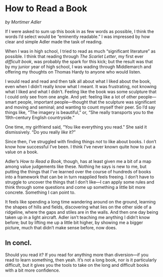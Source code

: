 # How to Read a Book

_by Mortimer Adler_

If I were asked to sum up this book in as few words as possible, I think the words I’d select would be “eminently readable.” I was impressed by how clear and simple Adler made the task of reading.

When I was in high school, I tried to read as much “significant literature” as possible. I think that reading through _The Scarlet Letter_, my first ever _difficult book_, was probably the spark for this kick; but the result was that by my junior year of high school, I was wading through Middlemarch and offering my thoughts on Thomas Hardy to anyone who would listen.

I would read and read and then talk all about what I liked about the book, even when I didn’t really know what I meant. It was frustrating, not knowing what I liked and what I didn’t. Feeling like the book was some sculpture that I could only see from one angle. And yet: feeling like a lot of other people—smart people, important people—thought that the sculpture was significant and moving and seminal; and wanting to count myself their peer. So I’d say things like, “The imagery is beautiful,” or, “She really transports you to the 19th-century English countryside.”

One time, my girlfriend said, “You like everything you read.” She said it dismissively. “Do you really _like_ it?”

Since then, I’ve struggled with finding things _not_ to like about books. I don’t know how successful I’ve been. I think I’ve never known quite how to put a value on a book.

Adler’s _How to Read a Book_, though, has at least given me a bit of a map among value judgements like these. Nothing he says is new to me, but putting the things that I’ve learned over the course of hundreds of books into a framework that can be in turn reapplied feels freeing. I don’t have to struggle to uncover the things that I don’t like—I can apply some rules and think through some questions and come up something a little bit more concrete. Something I can point to.

It feels like spending a long time wandering around on the ground, learning the shapes of hills and fields, discovering what lies on the other side of a ridgeline, where the gaps and stiles are in the walls. And then one day being taken up in a light aircraft. Adler isn’t teaching me anything I didn’t know before; but by lifting me up a little bit higher, by showing me a bigger picture, much that didn’t make sense before, now does.

## In concl.

Should you read it? If you read for anything more than diversion—if you read to learn something, then yeah. It’s not a long book, nor is it particularly difficult, but it gives you the tools to take on the long and difficult books with a bit more confidence.
